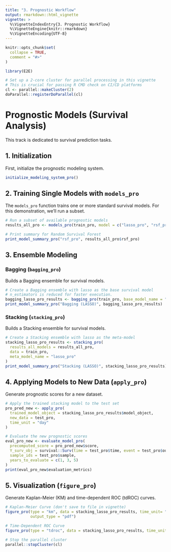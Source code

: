 ```yaml
---
title: "3. Prognostic Workflow"
output: rmarkdown::html_vignette
vignette: >
  %\VignetteIndexEntry{3. Prognostic Workflow}
  %\VignetteEngine{knitr::rmarkdown}
  %\VignetteEncoding{UTF-8}
---
```


```r
knitr::opts_chunk$set(
  collapse = TRUE,
  comment = "#>"
)
```

```r
library(E2E)
```

```r
# Set up a 2-core cluster for parallel processing in this vignette
# This is crucial for passing R CMD check on CI/CD platforms
cl <- parallel::makeCluster(2)
doParallel::registerDoParallel(cl)
```

# Prognostic Models (Survival Analysis)

This track is dedicated to survival prediction tasks.

## 1. Initialization

First, initialize the prognostic modeling system.

```r
initialize_modeling_system_pro()
```

## 2. Training Single Models with `models_pro`

The `models_pro` function trains one or more standard survival models. For this demonstration, we'll run a subset.

```r
# Run a subset of available prognostic models
results_all_pro <- models_pro(train_pro, model = c("lasso_pro", "rsf_pro"))

# Print summary for Random Survival Forest
print_model_summary_pro("rsf_pro", results_all_pro$rsf_pro)
```

## 3. Ensemble Modeling

### Bagging (`bagging_pro`)

Builds a Bagging ensemble for survival models.

```r
# Create a Bagging ensemble with lasso as the base survival model
# n_estimators is reduced for faster execution.
bagging_lasso_pro_results <- bagging_pro(train_pro, base_model_name = "lasso_pro", n_estimators = 5, seed = 123)
print_model_summary_pro("Bagging (LASSO)", bagging_lasso_pro_results)
```

### Stacking (`stacking_pro`)

Builds a Stacking ensemble for survival models.

```r
# Create a Stacking ensemble with lasso as the meta-model
stacking_lasso_pro_results <- stacking_pro(
  results_all_models = results_all_pro,
  data = train_pro,
  meta_model_name = "lasso_pro"
)
print_model_summary_pro("Stacking (LASSO)", stacking_lasso_pro_results)
```

## 4. Applying Models to New Data (`apply_pro`)

Generate prognostic scores for a new dataset.

```r
# Apply the trained stacking model to the test set
pro_pred_new <- apply_pro(
  trained_model_object = stacking_lasso_pro_results$model_object,
  new_data = test_pro,
  time_unit = "day"
)

# Evaluate the new prognostic scores
eval_pro_new <- evaluate_model_pro(
  precomputed_score = pro_pred_new$score,
  Y_surv_obj = survival::Surv(time = test_pro$time, event = test_pro$outcome),
  sample_ids = test_pro$sample,
  years_to_evaluate = c(1, 3, 5)
)
print(eval_pro_new$evaluation_metrics)
```

## 5. Visualization (`figure_pro`)

Generate Kaplan-Meier (KM) and time-dependent ROC (tdROC) curves.

```r
# Kaplan-Meier Curve (don't save to file in vignette)
figure_pro(type = "km", data = stacking_lasso_pro_results, time_unit= "days", output_file = "Prognostic_KM",
           output_type = "pdf")

# Time-Dependent ROC Curve
figure_pro(type = "tdroc", data = stacking_lasso_pro_results, time_unit = "days", output_file = "Prognostic_TDROC", output_type = "pdf")
```

```r
# Stop the parallel cluster
parallel::stopCluster(cl)
```
